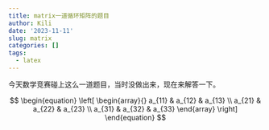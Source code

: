 ```yaml
---
title: matrix一道循环矩阵的题目
author: Kili
date: '2023-11-11'
slug: matrix
categories: []
tags:
  - latex
---
```


今天数学竞赛碰上这么一道题目，当时没做出来，现在来解答一下。

$$
 \begin{equation}
 \left[
 \begin{array}{}
     a_{11} & a_{12} & a_{13} \\
     a_{21} & a_{22} & a_{23} \\
     a_{31} & a_{32} & a_{33} 
 \end{array}
 \right]        
 \end{equation}
$$